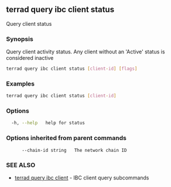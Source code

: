 ## terrad query ibc client status

Query client status

### Synopsis

Query client activity status. Any client without an 'Active' status is considered inactive

```sh Terrad
terrad query ibc client status [client-id] [flags]
```

### Examples

```sh Terrad
terrad query ibc client status [client-id]
```

### Options

```sh Terrad
  -h, --help   help for status
```

### Options inherited from parent commands

```
      --chain-id string   The network chain ID
```

### SEE ALSO

* [terrad query ibc client](terrad_query_ibc_client.md)	 - IBC client query subcommands


